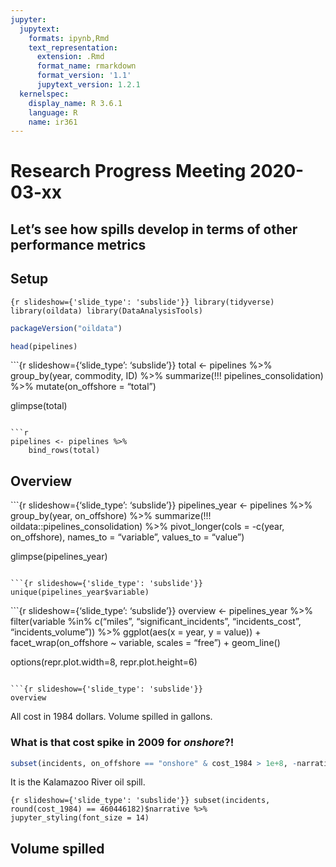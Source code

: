 ```yaml
---
jupyter:
  jupytext:
    formats: ipynb,Rmd
    text_representation:
      extension: .Rmd
      format_name: rmarkdown
      format_version: '1.1'
      jupytext_version: 1.2.1
  kernelspec:
    display_name: R 3.6.1
    language: R
    name: ir361
---
```


# Research Progress Meeting 2020-03-xx


## Let's see how spills develop in terms of other performance metrics

<!-- #region {"slideshow": {"slide_type": "slide"}} -->
## Setup
<!-- #endregion -->

```{r slideshow={'slide_type': 'subslide'}}
library(tidyverse)
library(oildata)
library(DataAnalysisTools)
```

```r
packageVersion("oildata")
```

```r
head(pipelines)
```

```{r slideshow={'slide_type': 'subslide'}}
total <- pipelines %>%
    group_by(year, commodity, ID) %>%
    summarize(!!! pipelines_consolidation) %>%
    mutate(on_offshore = "total")

glimpse(total)
```

```r
pipelines <- pipelines %>%
    bind_rows(total)
```

<!-- #region {"slideshow": {"slide_type": "slide"}} -->
## Overview
<!-- #endregion -->

```{r slideshow={'slide_type': 'subslide'}}
pipelines_year <- pipelines %>%
    group_by(year, on_offshore) %>%
    summarize(!!! oildata::pipelines_consolidation) %>%
    pivot_longer(cols = -c(year, on_offshore), names_to = "variable", values_to = "value")

glimpse(pipelines_year)
```

```{r slideshow={'slide_type': 'subslide'}}
unique(pipelines_year$variable)
```

```{r slideshow={'slide_type': 'subslide'}}
overview <- pipelines_year %>%
    filter(variable %in% c("miles", "significant_incidents", "incidents_cost", "incidents_volume")) %>%
    ggplot(aes(x = year, y = value)) +
        facet_wrap(on_offshore ~ variable, scales = "free") +
        geom_line()

options(repr.plot.width=8, repr.plot.height=6)
```

```{r slideshow={'slide_type': 'subslide'}}
overview
```

All cost in 1984 dollars. Volume spilled in gallons.

<!-- #region {"slideshow": {"slide_type": "subslide"}} -->
### What is that cost spike in 2009 for *onshore*?!
<!-- #endregion -->

```r
subset(incidents, on_offshore == "onshore" & cost_1984 > 1e+8, -narrative)
```

It is the Kalamazoo River oil spill.

```{r slideshow={'slide_type': 'subslide'}}
subset(incidents, round(cost_1984) == 460446182)$narrative %>%
    jupyter_styling(font_size = 14)
```

<!-- #region {"slideshow": {"slide_type": "slide"}} -->
## Volume spilled
<!-- #endregion -->
